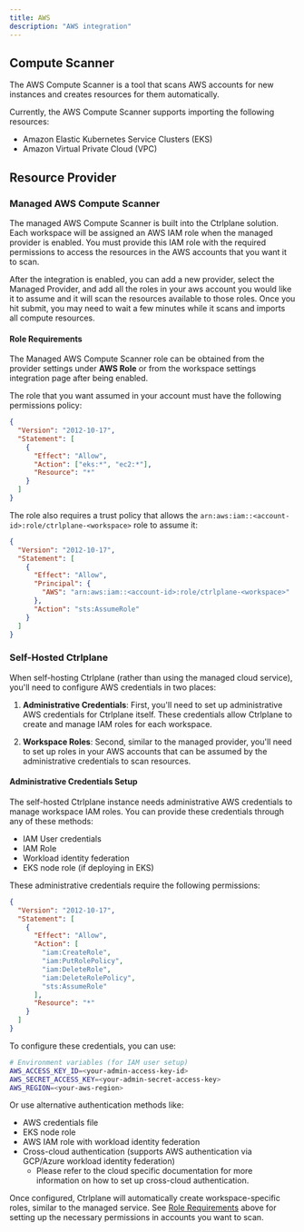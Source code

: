 ```yaml
---
title: AWS
description: "AWS integration"
---
```


## Compute Scanner

The AWS Compute Scanner is a tool that scans AWS accounts for new instances and
creates resources for them automatically.

Currently, the AWS Compute Scanner supports importing the following resources:

- Amazon Elastic Kubernetes Service Clusters (EKS)
- Amazon Virtual Private Cloud (VPC)

## Resource Provider

### Managed AWS Compute Scanner

The managed AWS Compute Scanner is built into the Ctrlplane solution. Each
workspace will be assigned an AWS IAM role when the managed provider is enabled.
You must provide this IAM role with the required permissions to access the
resources in the AWS accounts that you want it to scan.

After the integration is enabled, you can add a new provider, select the Managed
Provider, and add all the roles in your aws account you would like it to assume and
it will scan the resources available to those roles. Once you hit submit, you may
need to wait a few minutes while it scans and imports all compute resources.

#### Role Requirements

The Managed AWS Compute Scanner role can be obtained from the provider settings
under **AWS Role** or from the workspace settings integration page after being
enabled.

The role that you want assumed in your account must have the following permissions
policy:

```json
{
  "Version": "2012-10-17",
  "Statement": [
    {
      "Effect": "Allow",
      "Action": ["eks:*", "ec2:*"],
      "Resource": "*"
    }
  ]
}
```

The role also requires a trust policy that allows the
`arn:aws:iam::<account-id>:role/ctrlplane-<workspace>` role to assume it:

```json
{
  "Version": "2012-10-17",
  "Statement": [
    {
      "Effect": "Allow",
      "Principal": {
        "AWS": "arn:aws:iam::<account-id>:role/ctrlplane-<workspace>"
      },
      "Action": "sts:AssumeRole"
    }
  ]
}
```

### Self-Hosted Ctrlplane

When self-hosting Ctrlplane (rather than using the managed cloud service), you'll
need to configure AWS credentials in two places:

1. **Administrative Credentials**: First, you'll need to set up administrative AWS
   credentials for Ctrlplane itself. These credentials allow Ctrlplane to create
   and manage IAM roles for each workspace.

2. **Workspace Roles**: Second, similar to the managed provider, you'll need to
   set up roles in your AWS accounts that can be assumed by the administrative
   credentials to scan resources.

#### Administrative Credentials Setup

The self-hosted Ctrlplane instance needs administrative AWS credentials to manage
workspace IAM roles. You can provide these credentials through any of these
methods:

- IAM User credentials
- IAM Role
- Workload identity federation
- EKS node role (if deploying in EKS)

These administrative credentials require the following permissions:

```json
{
  "Version": "2012-10-17",
  "Statement": [
    {
      "Effect": "Allow",
      "Action": [
        "iam:CreateRole",
        "iam:PutRolePolicy",
        "iam:DeleteRole",
        "iam:DeleteRolePolicy",
        "sts:AssumeRole"
      ],
      "Resource": "*"
    }
  ]
}
```

To configure these credentials, you can use:

```bash
# Environment variables (for IAM user setup)
AWS_ACCESS_KEY_ID=<your-admin-access-key-id>
AWS_SECRET_ACCESS_KEY=<your-admin-secret-access-key>
AWS_REGION=<your-aws-region>
```

Or use alternative authentication methods like:

- AWS credentials file
- EKS node role
- AWS IAM role with workload identity federation
- Cross-cloud authentication (supports AWS authentication via GCP/Azure workload identity federation)
  - Please refer to the cloud specific documentation for more information on how to set up cross-cloud authentication.

Once configured, Ctrlplane will automatically create workspace-specific roles,
similar to the managed service. See [Role Requirements](#role-requirements) above
for setting up the necessary permissions in accounts you want to scan.
